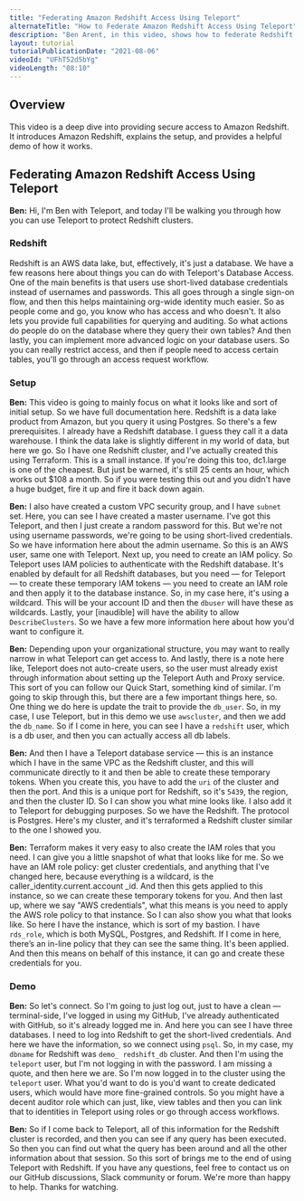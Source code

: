 ```yaml
---
title: "Federating Amazon Redshift Access Using Teleport"
alternateTitle: "How to Federate Amazon Redshift Access Using Teleport"
description: "Ben Arent, in this video, shows how to federate Redshift access using Teleport."
layout: tutorial
tutorialPublicationDate: "2021-08-06"
videoId: "UFhT52d5bYg"
videoLength: "08:10"
---
```


## Overview

This video is a deep dive into providing secure access to Amazon Redshift. It introduces Amazon Redshift, explains the setup, and provides a helpful demo of how it works.

## Federating Amazon Redshift Access Using Teleport

**Ben:** Hi, I'm Ben with Teleport, and today I'll be walking you through how you can use Teleport to protect Redshift clusters.

### Redshift

Redshift is an AWS data lake, but, effectively, it's just a database. We have a few reasons here about things you can do with Teleport's Database Access. One of the main benefits is that users use short-lived database credentials instead of usernames and passwords. This all goes through a single sign-on flow, and then this helps maintaining org-wide identity much easier. So as people come and go, you know who has access and who doesn't. It also lets you provide full capabilities for querying and auditing. So what actions do people do on the database where they query their own tables? And then lastly, you can implement more advanced logic on your database users. So you can really restrict access, and then if people need to access certain tables, you'll go through an access request workflow.

### Setup

**Ben:** This video is going to mainly focus on what it looks like and sort of initial setup. So we have full documentation here. Redshift is a data lake product from Amazon, but you query it using Postgres. So there's a few prerequisites. I already have a Redshift database. I guess they call it a data warehouse. I think the data lake is slightly different in my world of data, but here we go. So I have one Redshift cluster, and I've actually created this using Terraform. This is a small instance. If you're doing this too, dc1.large is one of the cheapest. But just be warned, it's still 25 cents an hour, which works out $108 a month. So if you were testing this out and you didn't have a huge budget, fire it up and fire it back down again.

**Ben:** I also have created a custom VPC security group, and I have `subnet` set. Here, you can see I have created a master username. I've got this Teleport, and then I just create a random password for this. But we're not using username passwords, we're going to be using short-lived credentials. So we have information here about the admin username. So this is an AWS user, same one with Teleport. Next up, you need to create an IAM policy. So Teleport uses IAM policies to authenticate with the Redshift database. It's enabled by default for all Redshift databases, but you need — for Teleport — to create these temporary IAM tokens — you need to create an IAM role and then apply it to the database instance. So, in my case here, it's using a wildcard. This will be your account ID and then the `dbuser` will have these as wildcards. Lastly, your [inaudible] will have the ability to allow `DescribeClusters`. So we have a few more information here about how you'd want to configure it.

**Ben:** Depending upon your organizational structure, you may want to really narrow in what Teleport can get access to. And lastly, there is a note here like, Teleport does not auto-create users, so the user must already exist through information about setting up the Teleport Auth and Proxy service. This sort of you can follow our Quick Start, something kind of similar. I'm going to skip through this, but there are a few important things here, so. One thing we do here is update the trait to provide the `db_user`. So, in my case, I use Teleport, but in this demo we use `awscluster`, and then we add the `db_name`. So if I come in here, you can see I have a `redshift` user, which is a db user, and then you can actually access all db labels.

**Ben:** And then I have a Teleport database service — this is an instance which I have in the same VPC as the Redshift cluster, and this will communicate directly to it and then be able to create these temporary tokens. When you create this, you have to add the `uri` of the cluster and then the port. And this is a unique port for Redshift, so it's `5439`, the region, and then the cluster ID. So I can show you what mine looks like. I also add it to Teleport for debugging purposes. So we have the Redshift. The protocol is Postgres. Here's my cluster, and it's terraformed a Redshift cluster similar to the one I showed you.

**Ben:** Terraform makes it very easy to also create the IAM roles that you need. I can give you a little snapshot of what that looks like for me. So we have an IAM role policy: get cluster credentials, and anything that I've changed here, because everything is a wildcard, is the caller_identity.current.account \_id. And then this gets applied to this instance, so we can create these temporary tokens for you. And then last up, where we say "AWS credentials", what this means is you need to apply the AWS role policy to that instance. So I can also show you what that looks like. So here I have the instance, which is sort of my bastion. I have `rds_role`, which is both MySQL, Postgres, and Redshift. If I come in here, there’s an in-line policy that they can see the same thing. It's been applied. And then this means on behalf of this instance, it can go and create these credentials for you.

### Demo

**Ben:** So let's connect. So I'm going to just log out, just to have a clean — terminal-side, I've logged in using my GitHub, I've already authenticated with GitHub, so it's already logged me in. And here you can see I have three databases. I need to log into Redshift to get the short-lived credentials. And here we have the information, so we connect using `psql`. So, in my case, my `dbname` for Redshift was `demo_ redshift_db` cluster. And then I'm using the `teleport` user, but I'm not logging in with the password. I am missing a quote, and then here we are. So I'm now logged in to the cluster using the `teleport` user. What you'd want to do is you'd want to create dedicated users, which would have more fine-grained controls. So you might have a decent auditor role which can just, like, view tables and then you can link that to identities in Teleport using roles or go through access workflows.

**Ben:** So if I come back to Teleport, all of this information for the Redshift cluster is recorded, and then you can see if any query has been executed. So then you can find out what the query has been around and all the other information about that session. So this sort of brings me to the end of using Teleport with Redshift. If you have any questions, feel free to contact us on our GitHub discussions, Slack community or forum. We're more than happy to help. Thanks for watching.
